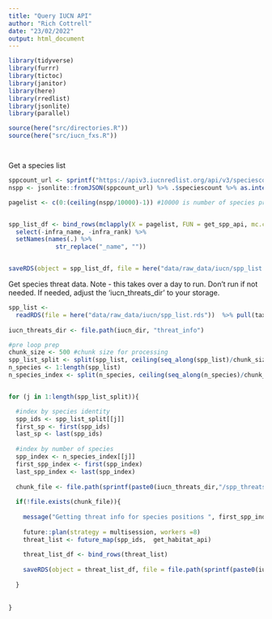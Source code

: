 ```yaml
---
title: "Query IUCN API"
author: "Rich Cottrell"
date: "23/02/2022"
output: html_document
---
```


```r
library(tidyverse)
library(furrr)
library(tictoc)
library(janitor)
library(here)
library(rredlist)
library(jsonlite)
library(parallel)

source(here("src/directories.R"))
source(here("src/iucn_fxs.R"))




```

Get a species list
```r


sppcount_url <- sprintf("https://apiv3.iucnredlist.org/api/v3/speciescount?token=%s", api_key)
nspp <- jsonlite::fromJSON(sppcount_url) %>% .$speciescount %>% as.integer()

pagelist <- c(0:(ceiling(nspp/10000)-1)) #10000 is number of species presented per page


spp_list_df <- bind_rows(mclapply(X = pagelist, FUN = get_spp_api, mc.cores = detectCores())) %>% 
  select(-infra_name, -infra_rank) %>% 
  setNames(names(.) %>% 
             str_replace("_name", ""))


saveRDS(object = spp_list_df, file = here("data/raw_data/iucn/spp_list.rds"), compress = TRUE)


```

Get species threat data. Note - this takes over a day to run. Don't run if not needed. If needed, adjust the 'iucn_threats_dir' to your storage.

```r

spp_list <- 
  readRDS(file = here("data/raw_data/iucn/spp_list.rds"))  %>% pull(taxonid) 
  
iucn_threats_dir <- file.path(iucn_dir, "threat_info")

#pre loop prep
chunk_size <- 500 #chunk size for processing
spp_list_split <- split(spp_list, ceiling(seq_along(spp_list)/chunk_size)) #list of species
n_species <- 1:length(spp_list) 
n_species_index <- split(n_species, ceiling(seq_along(n_species)/chunk_size)) #position of species in list


for (j in 1:length(spp_list_split)){

  #index by species identity
  spp_ids <- spp_list_split[[j]]
  first_sp <- first(spp_ids)
  last_sp <- last(spp_ids)
  
  #index by number of species
  spp_index <- n_species_index[[j]]
  first_spp_index <- first(spp_index)
  last_spp_index <- last(spp_index)
  
  chunk_file <- file.path(sprintf(paste0(iucn_threats_dir,"/spp_threats_%s-%s.rds"), first_spp_index, last_spp_index))
  
  if(!file.exists(chunk_file)){
    
    message("Getting threat info for species positions ", first_spp_index, "-", last_spp_index)
    
    future::plan(strategy = multisession, workers =8)
    threat_list <- future_map(spp_ids,  get_habitat_api)
    
    threat_list_df <- bind_rows(threat_list)
    
    saveRDS(object = threat_list_df, file = file.path(sprintf(paste0(iucn_threats_dir, "/spp_threatss_%s-%s.rds"), first_spp_index, last_spp_index)))
    
  }
  
  
}


```




